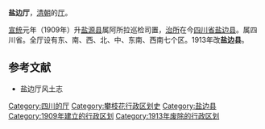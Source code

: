 '''盐边厅'''，[[清朝|清朝]]的[[厅_(清朝)|厅]]。

[[宣统|宣统]]元年（1909年）升[[盐源县|盐源县]]属阿所拉巡检司置，[[治所|治所]]在今[[四川省|四川省]][[盐边县|盐边县]]。属四川省。全厅设有东、南、西、北、中、东南、西南七个区。1913年改'''盐边县'''。

==参考文献==
*盐边厅风土志

{{清朝行政区划小作品}}
{{DEFAULTSORT:Y}}
[[Category:四川的厅|Category:四川的厅]]
[[Category:攀枝花行政区划史|Category:攀枝花行政区划史]]
[[Category:盐边县|Category:盐边县]]
[[Category:1909年建立的行政区划|Category:1909年建立的行政区划]]
[[Category:1913年废除的行政区划|Category:1913年废除的行政区划]]